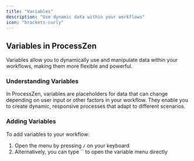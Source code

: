```yaml
---
title: "Variables"
description: "Use dynamic data within your workflows"
icon: "brackets-curly"
---
```


## Variables in ProcessZen

Variables allow you to dynamically use and manipulate data within your workflows, making them more flexible and powerful.

### Understanding Variables

In ProcessZen, variables are placeholders for data that can change depending on user input or other factors in your workflow. They enable you to create dynamic, responsive processes that adapt to different scenarios.

### Adding Variables

To add variables to your workflow:

1. Open the menu by pressing `/` on your keyboard
2. Alternatively, you can type `` to open the variable menu directly
